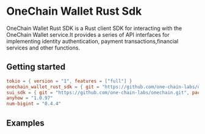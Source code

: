 # OneChain Wallet Rust Sdk

OneChain Wallet Rust SDK is a Rust client SDK for interacting with the OneChain Wallet service.It provides a series of
API interfaces for implementing identity authentication, payment transactions,financial services and other functions.


## Getting started

```toml
tokio = { version = "1", features = ["full"] }
onechain_wallet_rust_sdk = { git = "https://github.com/one-chain-labs/onechain-wallet-rust-sdk.git" }
sui_sdk = { git = "https://github.com/one-chain-labs/onechain.git", package = "sui-sdk" }
anyhow = "1.0.97"
num-bigint = "0.4.4"
```


## Examples

